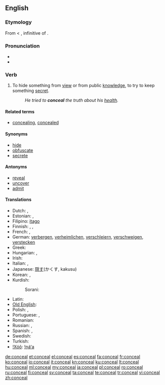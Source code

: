 ==English==

===Etymology===
From {{etyl|fro}} {{term|conceler||hide, disguise|lang=fro}} < {{etyl|la}} {{term|concelare|concelāre|Lang=la}}, infinitive of {{term|concelo|concelō|carefully disguise|lang=la}}.

===Pronunciation===
* {{audio|en-us-conceal.ogg|Audio (US)}}
* {{rhymes|iːl}}

===Verb===
{{en-verb}}

# {{transitive}} To hide something from [[view]] or from public [[knowledge]], to try to keep something [[secret]].
#: ''He tried to '''conceal''' the truth about his [[health]].''

====Related terms====
* [[concealing]], [[concealed]]

====Synonyms====
* [[hide]]
* [[obfuscate]]
* [[secrete]]

====Antonyms====
* [[reveal]]
* [[uncover]]
* [[admit]]

====Translations====
{{trans-top|to hide something}}
* Dutch: {{t+|nl|verbergen}}, {{t+|nl|verstoppen}}
* Estonian: {{t|et|varjama}}, {{t|et|peitma}}
* Filipino: [[itago]]
* Finnish: {{t+|fi|kätkeä}}, {{t+|fi|salata}}, {{t+|fi|peittää}}
* French: {{t+|fr|dissimuler}}, {{t|fr|cacher}}
* German: [[verbergen]], [[verheimlichen]], [[verschleiern]], [[verschweigen]], [[verstecken]]
* Greek: {{t+|el|αποκρύπτω}}
* Hungarian: {{t-|hu|titkol}},  {{t|hu|eltitkol}}
* Irish: {{t-|ga|ceil|xs=Irish}}
* Italian: {{t+|it|nascondere}},  {{t+|it|celare}}
* Japanese: [[隠す]](かくす, kakusu)
* Korean: {{t+|ko|숨기다|sc=Hang}}, {{t+|ko|감추다|sc=Hang}}
* Kurdish:
*: Sorani: {{t|ku|شاردنه‌وه‌|tr=shArdinawa|sc=ku-Arab}}
{{trans-mid}}
* Latin: {{t-|la|occulo|alt=occulō}}
* [[Old English]]: {{t-|ang|miþan|alt=mīþan|xs=Old English}}
* Polish: {{t+|pl|ukrywać}}, {{t+|pl|chować}}
* Portuguese: {{t+|pt|esconder}}, {{t+|pt|omitir}}
* Romanian: {{t+|ro|ascunde}}
* Russian: {{t+|ru|скрывать|tr=skryvát'}} {{impf}}, {{t|ru|скрыть|tr=skryt'}} {{pf.}}
* Spanish: {{t+|es|esconder}}, {{t+|es|ocultar}}
* Swedish: {{t+|sv|dölja}}
* Turkish: {{t+|tr|gizlemek}}
* [[!Xóõ]]: [[!n̥áʻa]]
{{trans-bottom}}

[[de:conceal]]
[[et:conceal]]
[[el:conceal]]
[[es:conceal]]
[[fa:conceal]]
[[fr:conceal]]
[[ko:conceal]]
[[io:conceal]]
[[it:conceal]]
[[kn:conceal]]
[[ku:conceal]]
[[lt:conceal]]
[[hu:conceal]]
[[ml:conceal]]
[[my:conceal]]
[[ja:conceal]]
[[pl:conceal]]
[[ro:conceal]]
[[ru:conceal]]
[[fi:conceal]]
[[sv:conceal]]
[[ta:conceal]]
[[te:conceal]]
[[tr:conceal]]
[[vi:conceal]]
[[zh:conceal]]